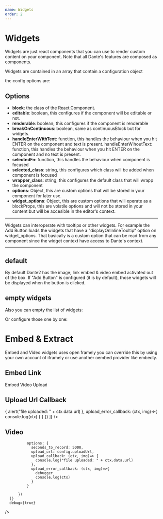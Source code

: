 ```yaml
---
name: Widgets
order: 2
---
```



# Widgets


Widgets are just react components that you can use to render custom content on your component. Note that all Dante's features are composed as components.

Widgets are contained in an array that contain a configuration object

the config options are:

## Options

+ **block**: the class of the React.Component.
+ **editable**: boolean, this configures if the component will be editable or not.
+ **renderable**: boolean, this configures if the component is renderable
+ **breakOnContinuous**: boolean, same as continuousBlock but for widgets.
+ **handleEnterWithText**: function, this handles the behaviour when you hit ENTER on the component and text is present.
handleEnterWihoutText: function, this handles the behaviour when you hit ENTER on the component and no text is present.
+ **selectedFn**: function, this handles the behaviour when component is focused
+ **selected_class**: string, this configures which class will be added when component is focused
+ **wrapper_class**: string, this configures the default class that will wrapp the component
+ **options**: Object, this are custom options that will be stored in your component for later use.
+ **widget_options**: Object, this are custom options that will operate as a blockProps, this are volatile options and will not be stored in your content but will be accesible in the editor's context. 

---------------

Widgets can interoperate with tooltips or other widgets. For example the Add Button loads the widgets that have a "displayOnInlineTooltip" option on widget_options. That basically is a custom option that can be read from any component since the widget context have access to Dante's context.

-------------------

## default

By default Dante2 has the image, link embed & video embed activated out of the box. If "Add Button" is configured (it is by default), those widgets will be displayed when the button is clicked.  

<Playground>
  <Dante content={null} />
</Playground>

## empty widgets 

Also you can empty the list of widgets:

<Playground>
  <Dante content={null} widgets={[]}/>
</Playground>

Or configure those one by one:

<Playground>
  <Dante content={null} widgets={[ImageBlockConfig()]}  
  />
</Playground>


# Embed & Extract

Embed and Video widgets uses open framely you can override this by using your own account of iframely or use another oembed provider like embedly.


## Embed Link

<Playground>
  <Dante content={null} widgets={[
                                  EmbedBlockConfig({ options: {
                                      placeholder: "put an external link",
                                      endpoint: "//noembed.com/embed?url="
                                    } })
                                    , 
                                  PlaceholderBlockConfig()
                                  ]}  
  />
</Playground>

## Embed Video

<Playground>
  <Dante content={null} widgets={[
                                  VideoBlockConfig({ options: {
                                      placeholder: "put an external video link",
                                      endpoint: "//noembed.com/embed?url=",
                                      caption: 'optional caption'
                                    } 
                                  }), 
                                  PlaceholderBlockConfig()
                                  ]}  
  />
</Playground>

## Upload 

<Playground>
  <Dante content={null} widgets={[ImageBlockConfig()]}  
  />
</Playground>

## Upload Url Callback

<Playground>
  <Dante content={null} widgets={[ImageBlockConfig({
    options: {
      upload_url: config.uploadUrl, 
      upload_callback: (ctx, img)=> { 
        alert("file uploaded: " + ctx.data.url) 
      },
      upload_error_callback: (ctx, img)=>{
        console.log(ctx)
      }
    }
  })
  ]}  
  />
</Playground>



## Video


<Playground>
  <Dante 
      content={null}
      widgets={[
          VideoRecorderBlockConfig({

              options: {
                seconds_to_record: 5000,
                upload_url: config.uploadUrl, 
                upload_callback: (ctx, img)=> { 
                  console.log("file uploaded: " + ctx.data.url) 
                },
                upload_error_callback: (ctx, img)=>{
                  debugger
                  console.log(ctx)
                }
              }

          })
      ]}
      debug={true}
  />
</Playground>

